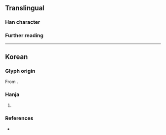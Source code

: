 {{character info}}
==Translingual==

===Han character===
{{Han char|rn=5|rad=乙|as=09|sn=10|four=44717|canj=JAN|ids=⿱者乙}}

===Further reading===
{{Han ref|kx=0084.241|dj=0171.360|hdz=10056.071|uh=4E7D}}

----

==Korean==

===Glyph origin===
{{ko-etym-gukja}} From {{Han compound|者#Korean|乙#Korean|tr1={{ko-l|자}}|tr2={{ko-l|을}}|t2=used as a marker in ''[[kwukyel]]'' to represent the final consonant {{ko-l|ㄹ}}}}.

===Hanja===
{{ko-hanja|봉호|잘}}

# {{hanja form of|잘|[[honorific]] [[title]] for [[member]]s of the [[imperial]] [[clan]]}}
#: {{uxi|ko|'''잘'''산군 ('''乽'''山君)|tr='''Jal'''san-gun|Prince Jalsan, the '''honorific title''' of [[w:Seongjong of Joseon|King Seongjong of Joseon]] when he was a prince.}}

===References===
* {{R:hanjadoc|91}}